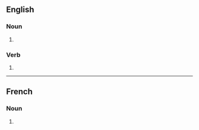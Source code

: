 {{also|subpœnas}}

==English==

===Noun===
{{head|en|noun form}}

# {{plural of|en|subpoena}}

===Verb===
{{head|en|verb form}}

# {{en-third-person singular of|subpoena}}

----

==French==

===Noun===
{{head|fr|noun form|g=?}}

# {{plural of|fr|subpoena}}